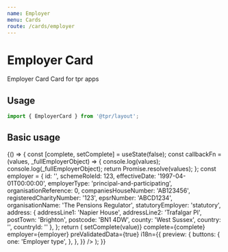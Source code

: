 ```yaml
---
name: Employer
menu: Cards
route: /cards/employer
---
```



# Employer Card

Employer Card Card for tpr apps

## Usage

```js
import { EmployerCard } from '@tpr/layout';
```

## Basic usage

<Playground>
	{() => {
		const [complete, setComplete] = useState(false);
		const callbackFn = (values, _fullEmployerObject) => {
			console.log(values);
			console.log(_fullEmployerObject);
			return Promise.resolve(values);
		};
		const employer = {
			id: '',
			schemeRoleId: 123,
			effectiveDate: '1997-04-01T00:00:00',
			employerType: 'principal-and-participating',
			organisationReference: 0,
			companiesHouseNumber: 'AB123456',
			registeredCharityNumber: '123',
			epsrNumber: 'ABCD1234',
			organisationName: 'The Pensions Regulator',
			statutoryEmployer: 'statutory',
			address: {
				addressLine1: 'Napier House',
				addressLine2: 'Trafalgar Pl',
				postTown: 'Brighton',
				postcode: 'BN1 4DW',
				county: 'West Sussex',
				country: '',
				countryId: ''
			},
		};
		return (
			<EmployerCard
				onSaveType={callbackFn}
				onRemove={callbackFn}
				onCorrect={(value) => setComplete(value)}
				complete={complete}
				employer={employer}
				preValidatedData={true}
				i18n={{
					preview: {
						buttons: {
							one: 'Employer type',
						},
					},
				}}
			/>
		);
	}}
</Playground>
